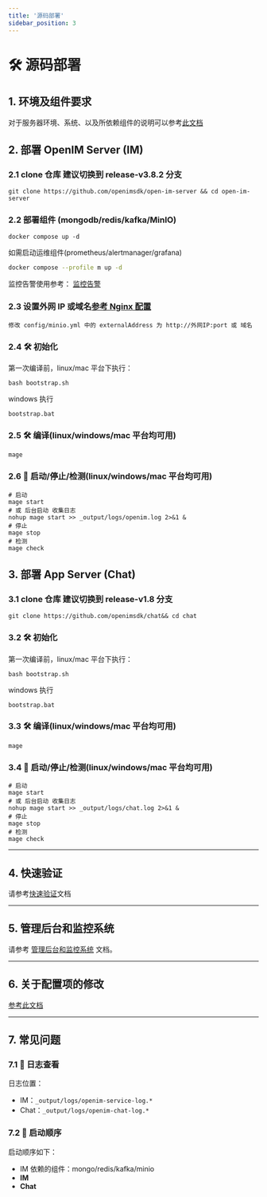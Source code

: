 ```yaml
---
title: '源码部署'
sidebar_position: 3
---
```


# 🛠 源码部署

## 1. 环境及组件要求

对于服务器环境、系统、以及所依赖组件的说明可以参考[此文档](./env-comp)

## 2. 部署 OpenIM Server (IM)

### 2.1 clone 仓库 建议切换到 release-v3.8.2 分支

```
git clone https://github.com/openimsdk/open-im-server && cd open-im-server
```

### 2.2 部署组件 (mongodb/redis/kafka/MinIO)

```
docker compose up -d
```

如需启动运维组件(prometheus/alertmanager/grafana)

```sh
docker compose --profile m up -d
```

监控告警使用参考： [监控告警](./admin.mdx)

### 2.3 设置外网 IP 或域名[参考 Nginx 配置](./nginxDomainConfig.mdx)

```
修改 config/minio.yml 中的 externalAddress 为 http://外网IP:port 或 域名
```

### 2.4 🛠️ 初始化

第一次编译前，linux/mac 平台下执行：

```
bash bootstrap.sh
```

windows 执行

```
bootstrap.bat
```

### 2.5 🛠️ 编译(linux/windows/mac 平台均可用)

```
mage
```

### 2.6 🚀 启动/停止/检测(linux/windows/mac 平台均可用)

```
# 启动
mage start
# 或 后台启动 收集日志
nohup mage start >> _output/logs/openim.log 2>&1 &
# 停止
mage stop
# 检测
mage check
```

## 3. 部署 App Server (Chat)

### 3.1 clone 仓库 建议切换到 release-v1.8 分支

```
git clone https://github.com/openimsdk/chat&& cd chat
```

### 3.2 🛠️ 初始化

第一次编译前，linux/mac 平台下执行：

```
bash bootstrap.sh
```

windows 执行

```
bootstrap.bat
```

### 3.3 🛠️ 编译(linux/windows/mac 平台均可用)

```
mage
```

### 3.4 🚀 启动/停止/检测(linux/windows/mac 平台均可用)

```
# 启动
mage start
# 或 后台启动 收集日志
nohup mage start >> _output/logs/chat.log 2>&1 &
# 停止
mage stop
# 检测
mage check

```

---

## 4. 快速验证

请参考[快速验证](./quickTestServer)文档

---

## 5. 管理后台和监控系统

请参考 [管理后台和监控系统](./admin) 文档。

---

## 6. 关于配置项的修改

[参考此文档](../../restapi/commonConfigs.mdx)

---

## 7. 常见问题

### 7.1 📜 日志查看

日志位置：

- IM：`_output/logs/openim-service-log.*`
- Chat：`_output/logs/openim-chat-log.*`

### 7.2 🚀 启动顺序

启动顺序如下：

- IM 依赖的组件：mongo/redis/kafka/minio
- **IM**
- **Chat**

